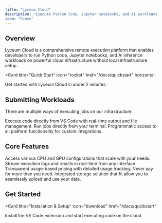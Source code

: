 ```yaml
---
title: "Lyceum Cloud"
description: "Execute Python code, Jupyter notebooks, and AI workloads on powerful cloud infrastructure"
icon: "house"
---
```


## Overview

Lyceum Cloud is a comprehensive remote execution platform that enables developers to run Python code, Jupyter notebooks, and AI inference workloads on powerful cloud infrastructure without local infrastructure setup.

<Card
  title="Quick Start"
  icon="rocket"
  href="/docs/quickstart"
  horizontal
>
  Get started with Lyceum Cloud in under 2 minutes.
</Card>

## Submitting Workloads

There are multiple ways of executing jobs on our infrastructure.

<Columns cols={3}>
  <Card
    title="VS Code Extension"
    icon="window"
    href="/docs/vscode-extension"
  >
    Execute code directly from VS Code with real-time output and file management.
  </Card>
  <Card
    title="CLI"
    icon="terminal"
    href="/docs/docker-execution"
  >
    Run jobs directly from your terminal.
  </Card>
  <Card
    title="REST API"
    icon="play"
    href="/api-reference/introduction"
  >
    Programmatic access to all platform functionality for custom integrations.
  </Card>
</Columns>

## Core Features

<Columns cols={2}>
  <Card
    title="Resources"
    icon="server"
    href="/docs/machine-types"
  >
    Access various CPU and GPU configurations that scale with your needs.
  </Card>
  <Card
    title="Real-time Execution"
    icon="clock"
    href="/docs/docker-execution"
  >
    Stream execution logs and results in real-time from any interface.
  </Card>
  <Card
    title="Cost Management"
    icon="dollar-sign"
    href="/docs/billing"
  >
    Transparent usage-based pricing with detailed usage tracking. Never pay for more than you need.
  </Card>
  <Card
    title="Developer Experience"
    icon="heart"
    href="/docs/best-practices"
  >
    Integrated storage solution that fit allow you to seamlessly upload and use your data. 
  </Card>
</Columns>

## Get Started

<Card
  title="Installation & Setup"
  icon="download"
  href="/docs/quickstart"
>
  Install the VS Code extension and start executing code on the cloud.
</Card>
